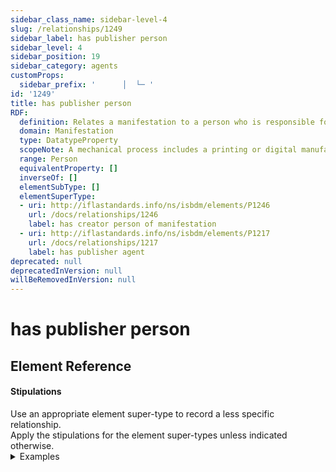 ```yaml
---
sidebar_class_name: sidebar-level-4
slug: /relationships/1249
sidebar_label: has publisher person
sidebar_level: 4
sidebar_position: 19
sidebar_category: agents
customProps:
  sidebar_prefix: '      │  └─ '
id: '1249'
title: has publisher person
RDF:
  definition: Relates a manifestation to a person who is responsible for organizing its creation by a mechanical process that is used by a manufacturer.
  domain: Manifestation
  type: DatatypeProperty
  scopeNote: A mechanical process includes a printing or digital manufacturing process.
  range: Person
  equivalentProperty: []
  inverseOf: []
  elementSubType: []
  elementSuperType:
  - uri: http://iflastandards.info/ns/isbdm/elements/P1246
    url: /docs/relationships/1246
    label: has creator person of manifestation
  - uri: http://iflastandards.info/ns/isbdm/elements/P1217
    url: /docs/relationships/1217
    label: has publisher agent
deprecated: null
deprecatedInVersion: null
willBeRemovedInVersion: null
---
```

# has publisher person

## Element Reference
<ElementReference frontMatter={frontMatter} />

#### Stipulations

<div className="stip">
  Use an appropriate element super-type to record a less specific relationship.
</div>

<div className="stip">
  Apply the stipulations for the element super-types unless indicated otherwise.
  
  <details>
  <summary>Examples</summary>
  
  | Property | Value |
  |:---------|:------|
  | has publisher person | "Knüeppel, Moritz" |
  
  *[Full example: <InLink href="/docs/fullex/fx030">Definitive guide to PSM 1 (2021; Knüeppel, Moritz; volume; perfect binding)</InLink>.]*
  </details>
</div>
